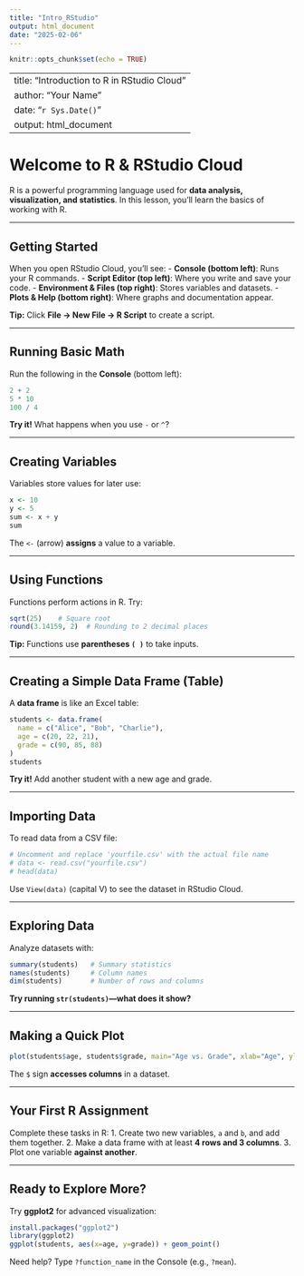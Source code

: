```yaml
---
title: "Intro_RStudio"
output: html_document
date: "2025-02-06"
---
```


```r
knitr::opts_chunk$set(echo = TRUE)
```

---
title: "Introduction to R in RStudio Cloud"
author: "Your Name"
date: "`r Sys.Date()`"
output: html_document
---

# Welcome to R & RStudio Cloud
R is a powerful programming language used for **data analysis, visualization, and statistics**. In this lesson, you'll learn the basics of working with R.

---

## Getting Started
When you open RStudio Cloud, you’ll see:
- **Console (bottom left)**: Runs your R commands.
- **Script Editor (top left)**: Where you write and save your code.
- **Environment & Files (top right)**: Stores variables and datasets.
- **Plots & Help (bottom right)**: Where graphs and documentation appear.

**Tip:** Click **File → New File → R Script** to create a script.

---

## Running Basic Math
Run the following in the **Console** (bottom left):

```r
2 + 2
5 * 10
100 / 4
```
**Try it!** What happens when you use `-` or `^`?

---

## Creating Variables
Variables store values for later use:

```r
x <- 10
y <- 5
sum <- x + y
sum
```

The `<-` (arrow) **assigns** a value to a variable.

---

##  Using Functions
Functions perform actions in R. Try:

```r
sqrt(25)    # Square root
round(3.14159, 2)  # Rounding to 2 decimal places
```
**Tip:** Functions use **parentheses `( )`** to take inputs.

---

## Creating a Simple Data Frame (Table)
A **data frame** is like an Excel table:

```r
students <- data.frame(
  name = c("Alice", "Bob", "Charlie"),
  age = c(20, 22, 21),
  grade = c(90, 85, 88)
)
students
```
**Try it!** Add another student with a new age and grade.

---

##  Importing Data
To read data from a CSV file:

```r
# Uncomment and replace 'yourfile.csv' with the actual file name
# data <- read.csv("yourfile.csv")
# head(data)
```
Use `View(data)` (capital V) to see the dataset in RStudio Cloud.

---

##  Exploring Data
Analyze datasets with:

```r
summary(students)   # Summary statistics
names(students)     # Column names
dim(students)       # Number of rows and columns
```
**Try running `str(students)`—what does it show?**

---

##  Making a Quick Plot

```r
plot(students$age, students$grade, main="Age vs. Grade", xlab="Age", ylab="Grade")
```
The `$` sign **accesses columns** in a dataset.

---

## Your First R Assignment
Complete these tasks in R:
1. Create two new variables, `a` and `b`, and add them together.
2. Make a data frame with at least **4 rows and 3 columns**.
3. Plot one variable **against another**.

---

## Ready to Explore More?
Try **ggplot2** for advanced visualization:

```r
install.packages("ggplot2")
library(ggplot2)
ggplot(students, aes(x=age, y=grade)) + geom_point()
```

Need help? Type `?function_name` in the Console (e.g., `?mean`).


